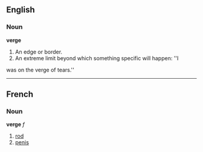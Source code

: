 ==English==
===Noun===
'''verge'''
#An edge or border.
#An extreme limit beyond which something specific will happen: ''I 
was on the verge of tears.''

----

==French==
===Noun===
'''verge''' ''f''

# [[rod]]
# [[penis]]